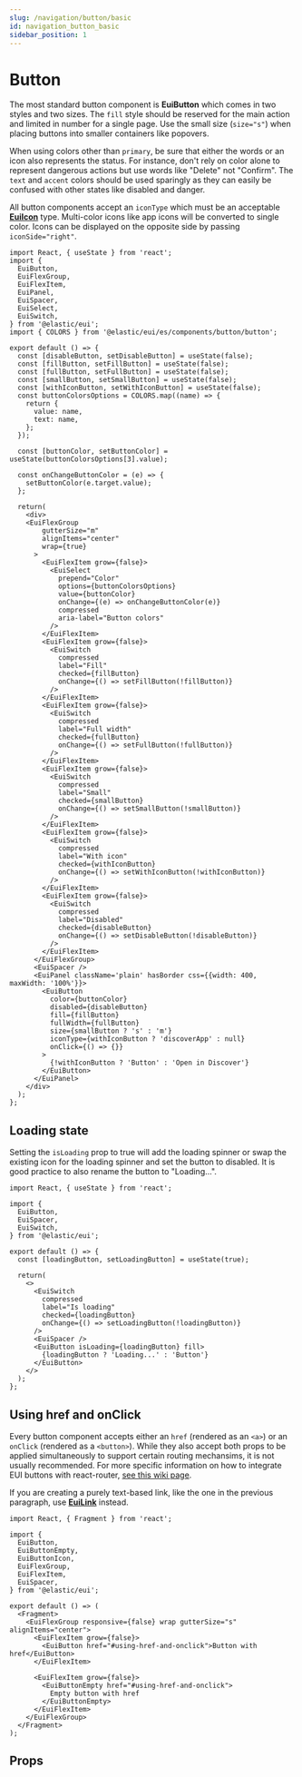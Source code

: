 ```yaml
---
slug: /navigation/button/basic
id: navigation_button_basic
sidebar_position: 1
---
```


# Button

The most standard button component is **EuiButton** which comes in two styles and two sizes. The `fill` style should be reserved for the main action and limited in number for a single page. Use the small size (`size="s"`) when placing buttons into smaller containers like popovers.

When using colors other than `primary`, be sure that either the words or an icon also represents the status. For instance, don't rely on color alone to represent dangerous actions but use words like "Delete" not "Confirm". The `text` and `accent` colors should be used sparingly as they can easily be confused with other states like disabled and danger.

All button components accept an `iconType` which must be an acceptable [**EuiIcon**](../../display/icons) type. Multi-color icons like app icons will be converted to single color. Icons can be displayed on the opposite side by passing `iconSide="right"`.

```tsx interactive
import React, { useState } from 'react';
import {
  EuiButton,
  EuiFlexGroup,
  EuiFlexItem,
  EuiPanel,
  EuiSpacer,
  EuiSelect,
  EuiSwitch,
} from '@elastic/eui';
import { COLORS } from '@elastic/eui/es/components/button/button';

export default () => {
  const [disableButton, setDisableButton] = useState(false);
  const [fillButton, setFillButton] = useState(false);
  const [fullButton, setFullButton] = useState(false);
  const [smallButton, setSmallButton] = useState(false);
  const [withIconButton, setWithIconButton] = useState(false);
  const buttonColorsOptions = COLORS.map((name) => {
    return {
      value: name,
      text: name,
    };
  });
  
  const [buttonColor, setButtonColor] = useState(buttonColorsOptions[3].value);

  const onChangeButtonColor = (e) => {
    setButtonColor(e.target.value);
  };

  return(
    <div>
    <EuiFlexGroup
        gutterSize="m"
        alignItems="center"
        wrap={true}
      >
        <EuiFlexItem grow={false}>
          <EuiSelect
            prepend="Color"
            options={buttonColorsOptions}
            value={buttonColor}
            onChange={(e) => onChangeButtonColor(e)}
            compressed
            aria-label="Button colors"
          />
        </EuiFlexItem>
        <EuiFlexItem grow={false}>
          <EuiSwitch
            compressed
            label="Fill"
            checked={fillButton}
            onChange={() => setFillButton(!fillButton)}
          />
        </EuiFlexItem>
        <EuiFlexItem grow={false}>
          <EuiSwitch
            compressed
            label="Full width"
            checked={fullButton}
            onChange={() => setFullButton(!fullButton)}
          />
        </EuiFlexItem>
        <EuiFlexItem grow={false}>
          <EuiSwitch
            compressed
            label="Small"
            checked={smallButton}
            onChange={() => setSmallButton(!smallButton)}
          />
        </EuiFlexItem>
        <EuiFlexItem grow={false}>
          <EuiSwitch
            compressed
            label="With icon"
            checked={withIconButton}
            onChange={() => setWithIconButton(!withIconButton)}
          />
        </EuiFlexItem>
        <EuiFlexItem grow={false}>
          <EuiSwitch
            compressed
            label="Disabled"
            checked={disableButton}
            onChange={() => setDisableButton(!disableButton)}
          />
        </EuiFlexItem>
      </EuiFlexGroup>
      <EuiSpacer />
      <EuiPanel className='plain' hasBorder css={{width: 400, maxWidth: '100%'}}>
        <EuiButton
          color={buttonColor}
          disabled={disableButton}
          fill={fillButton}
          fullWidth={fullButton}
          size={smallButton ? 's' : 'm'}
          iconType={withIconButton ? 'discoverApp' : null}
          onClick={() => {}}
        >
          {!withIconButton ? 'Button' : 'Open in Discover'}
        </EuiButton>
      </EuiPanel>
    </div>
  );
};
```

## Loading state

Setting the `isLoading` prop to true will add the loading spinner or swap the existing icon for the loading spinner and set the button to disabled. It is good practice to also rename the button to "Loading…".

```tsx interactive
import React, { useState } from 'react';

import {
  EuiButton,
  EuiSpacer,
  EuiSwitch,
} from '@elastic/eui';

export default () => {
  const [loadingButton, setLoadingButton] = useState(true);

  return(
    <>
      <EuiSwitch
        compressed
        label="Is loading"
        checked={loadingButton}
        onChange={() => setLoadingButton(!loadingButton)}
      />
      <EuiSpacer />
      <EuiButton isLoading={loadingButton} fill>
        {loadingButton ? 'Loading...' : 'Button'}
      </EuiButton>
    </>
  );
};
```

## Using href and onClick

Every button component accepts either an `href` (rendered as an `<a>`) or an `onClick` (rendered as a `<button>`). While they also accept both props to be applied simultaneously to support certain routing mechansims, it is not usually recommended. For more specific information on how to integrate EUI buttons with react-router, [see this wiki page](https://github.com/elastic/eui/blob/main/wiki/consuming-eui/react-router.md#how-react-router-works).

If you are creating a purely text-based link, like the one in the previous paragraph, use [**EuiLink**](../link) instead.

```tsx interactive
import React, { Fragment } from 'react';

import {
  EuiButton,
  EuiButtonEmpty,
  EuiButtonIcon,
  EuiFlexGroup,
  EuiFlexItem,
  EuiSpacer,
} from '@elastic/eui';

export default () => (
  <Fragment>
    <EuiFlexGroup responsive={false} wrap gutterSize="s" alignItems="center">
      <EuiFlexItem grow={false}>
        <EuiButton href="#using-href-and-onclick">Button with href</EuiButton>
      </EuiFlexItem>

      <EuiFlexItem grow={false}>
        <EuiButtonEmpty href="#using-href-and-onclick">
          Empty button with href
        </EuiButtonEmpty>
      </EuiFlexItem>
    </EuiFlexGroup>
  </Fragment>
);
```

## Props


<PropTable definition={docgen.EuiButton} />
